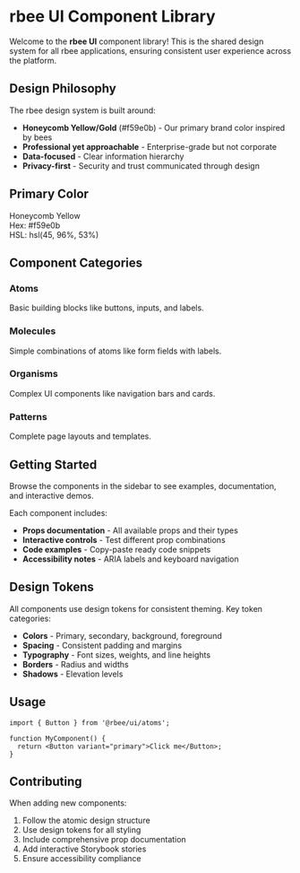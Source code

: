 
<Meta title="Introduction" />

# rbee UI Component Library

Welcome to the **rbee UI** component library! This is the shared design system for all rbee applications, ensuring consistent user experience across the platform.

## Design Philosophy

The rbee design system is built around:

- **Honeycomb Yellow/Gold** (#f59e0b) - Our primary brand color inspired by bees
- **Professional yet approachable** - Enterprise-grade but not corporate
- **Data-focused** - Clear information hierarchy
- **Privacy-first** - Security and trust communicated through design

## Primary Color

<div style={{ 
  display: 'flex', 
  alignItems: 'center', 
  gap: '1rem', 
  padding: '1rem', 
  marginTop: '1rem',
  border: '1px solid var(--rbee-border)',
  borderRadius: '0.5rem'
}}>
  <div style={{ 
    width: '100px', 
    height: '100px', 
    backgroundColor: '#f59e0b',
    borderRadius: '0.5rem',
    boxShadow: '0 4px 6px -1px rgba(0, 0, 0, 0.1)'
  }} />
  <div>
    <div style={{ fontSize: '1.5rem', fontWeight: 'bold', color: '#f59e0b' }}>
      Honeycomb Yellow
    </div>
    <div style={{ fontSize: '0.875rem', color: 'var(--rbee-muted-foreground)', marginTop: '0.25rem' }}>
      Hex: #f59e0b
    </div>
    <div style={{ fontSize: '0.875rem', color: 'var(--rbee-muted-foreground)' }}>
      HSL: hsl(45, 96%, 53%)
    </div>
  </div>
</div>

## Component Categories

### Atoms
Basic building blocks like buttons, inputs, and labels.

### Molecules
Simple combinations of atoms like form fields with labels.

### Organisms
Complex UI components like navigation bars and cards.

### Patterns
Complete page layouts and templates.

## Getting Started

Browse the components in the sidebar to see examples, documentation, and interactive demos.

Each component includes:
- **Props documentation** - All available props and their types
- **Interactive controls** - Test different prop combinations
- **Code examples** - Copy-paste ready code snippets
- **Accessibility notes** - ARIA labels and keyboard navigation

## Design Tokens

All components use design tokens for consistent theming. Key token categories:

- **Colors** - Primary, secondary, background, foreground
- **Spacing** - Consistent padding and margins
- **Typography** - Font sizes, weights, and line heights
- **Borders** - Radius and widths
- **Shadows** - Elevation levels

## Usage

```tsx
import { Button } from '@rbee/ui/atoms';

function MyComponent() {
  return <Button variant="primary">Click me</Button>;
}
```

## Contributing

When adding new components:

1. Follow the atomic design structure
2. Use design tokens for all styling
3. Include comprehensive prop documentation
4. Add interactive Storybook stories
5. Ensure accessibility compliance
